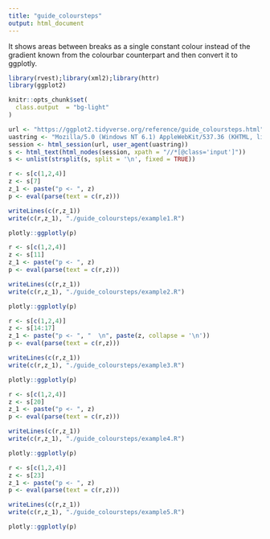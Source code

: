 ```yaml
---
title: "guide_coloursteps"
output: html_document
---
```


It shows areas between breaks as a single constant colour instead of the gradient known from the colourbar counterpart and then convert it to ggplotly.

```r
library(rvest);library(xml2);library(httr)
library(ggplot2)

knitr::opts_chunk$set(
  class.output  = "bg-light"
)
```

```r
url <- "https://ggplot2.tidyverse.org/reference/guide_coloursteps.html"
uastring <- "Mozilla/5.0 (Windows NT 6.1) AppleWebKit/537.36 (KHTML, like Gecko) Chrome/88.0.4324.190 Safari/537.36"
session <- html_session(url, user_agent(uastring))
s <- html_text(html_nodes(session, xpath = "//*[@class='input']"))
s <- unlist(strsplit(s, split = '\n', fixed = TRUE))
```

```r
r <- s[c(1,2,4)]
z <- s[7]
z_1 <- paste("p <- ", z)
p <- eval(parse(text = c(r,z)))
```

```r
writeLines(c(r,z_1))
write(c(r,z_1), "./guide_coloursteps/example1.R")
```

```r
plotly::ggplotly(p)
```

```r
r <- s[c(1,2,4)]
z <- s[11]
z_1 <- paste("p <- ", z)
p <- eval(parse(text = c(r,z)))
```

```r
writeLines(c(r,z_1))
write(c(r,z_1), "./guide_coloursteps/example2.R")
```

```r
plotly::ggplotly(p)
```

```r
r <- s[c(1,2,4)]
z <- s[14:17]
z_1 <- paste("p <- ", "  \n", paste(z, collapse = '\n'))
p <- eval(parse(text = c(r,z)))
```

```r
writeLines(c(r,z_1))
write(c(r,z_1), "./guide_coloursteps/example3.R")
```

```r
plotly::ggplotly(p)
```

```r
r <- s[c(1,2,4)]
z <- s[20]
z_1 <- paste("p <- ", z)
p <- eval(parse(text = c(r,z)))
```

```r
writeLines(c(r,z_1))
write(c(r,z_1), "./guide_coloursteps/example4.R")
```

```r
plotly::ggplotly(p)
```

```r
r <- s[c(1,2,4)]
z <- s[23]
z_1 <- paste("p <- ", z)
p <- eval(parse(text = c(r,z)))
```

```r
writeLines(c(r,z_1))
write(c(r,z_1), "./guide_coloursteps/example5.R")
```

```r
plotly::ggplotly(p)
```


